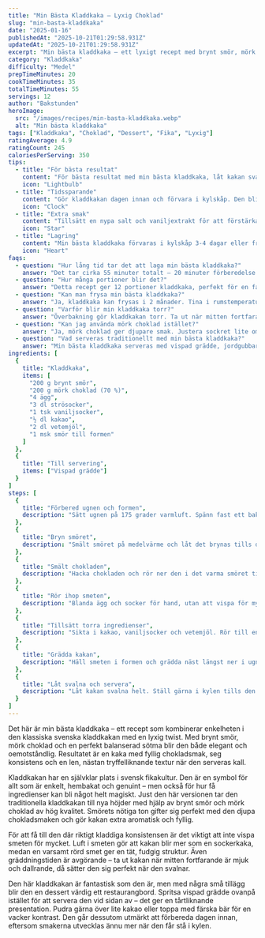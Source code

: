 ```yaml
---
title: "Min Bästa Kladdkaka – Lyxig Choklad"
slug: "min-basta-kladdkaka"
date: "2025-01-16"
publishedAt: "2025-10-21T01:29:58.931Z"
updatedAt: "2025-10-21T01:29:58.931Z"
excerpt: "Min bästa kladdkaka – ett lyxigt recept med brynt smör, mörk choklad och perfekt kladdig konsistens. En elegant chokladdessert som smälter i munnen. Perfekt till fest!"
category: "Kladdkaka"
difficulty: "Medel"
prepTimeMinutes: 20
cookTimeMinutes: 35
totalTimeMinutes: 55
servings: 12
author: "Bakstunden"
heroImage:
  src: "/images/recipes/min-basta-kladdkaka.webp"
  alt: "Min bästa kladdkaka"
tags: ["Kladdkaka", "Choklad", "Dessert", "Fika", "Lyxig"]
ratingAverage: 4.9
ratingCount: 245
caloriesPerServing: 350
tips:
  - title: "För bästa resultat"
    content: "För bästa resultat med min bästa kladdkaka, låt kakan svalna helt innan servering för att få den perfekta segheten. Detta gör att chokladen stelnar rätt och ger den klassiska kladdiga konsistensen som hela familjen älskar."
    icon: "Lightbulb"
  - title: "Tidssparande"
    content: "Gör kladdkakan dagen innan och förvara i kylskåp. Den blir ännu segare och smakar fantastiskt kall med vispad grädde. Perfekt för när du vill bjuda gäster på något lyxigt!"
    icon: "Clock"
  - title: "Extra smak"
    content: "Tillsätt en nypa salt och vaniljextrakt för att förstärka chokladsmaken. Detta gör kladdkakan ännu mer aromatisk och god. Servera med vispad grädde och färska bär för en underbar touch."
    icon: "Star"
  - title: "Lagring"
    content: "Min bästa kladdkaka förvaras i kylskåp 3-4 dagar eller frysas i 2 månader. Tina i rumstemperatur för bästa konsistens och den perfekta segheten."
    icon: "Heart"
faqs:
  - question: "Hur lång tid tar det att laga min bästa kladdkaka?"
    answer: "Det tar cirka 55 minuter totalt – 20 minuter förberedelse och 35 minuter bakning. Perfekt för lyxig efterrätt som hela familjen älskar!"
  - question: "Hur många portioner blir det?"
    answer: "Detta recept ger 12 portioner kladdkaka, perfekt för en familj eller när du har gäster över. Servera med vispad grädde för en lyxig touch."
  - question: "Kan man frysa min bästa kladdkaka?"
    answer: "Ja, kladdkaka kan frysas i 2 månader. Tina i rumstemperatur för att behålla den segiga konsistensen och den perfekta smaken."
  - question: "Varför blir min kladdkaka torr?"
    answer: "Överbakning gör kladdkakan torr. Ta ut när mitten fortfarande är lite kladdig – den stelnar när den svalnar och ger den perfekta segheten."
  - question: "Kan jag använda mörk choklad istället?"
    answer: "Ja, mörk choklad ger djupare smak. Justera sockret lite om du vill ha mindre söt kladdkaka som smakar mer sofistikerat."
  - question: "Vad serveras traditionellt med min bästa kladdkaka?"
    answer: "Min bästa kladdkaka serveras med vispad grädde, jordgubbar eller hallon. En lyxig svensk efterrätt som alla älskar och som alltid imponerar!"
ingredients: [
  {
    title: "Kladdkaka",
    items: [
      "200 g brynt smör",
      "200 g mörk choklad (70 %)",
      "4 ägg",
      "3 dl strösocker",
      "1 tsk vaniljsocker",
      "½ dl kakao",
      "2 dl vetemjöl",
      "1 msk smör till formen"
    ]
  },
  {
    title: "Till servering",
    items: ["Vispad grädde"]
  }
]
steps: [
  {
    title: "Förbered ugnen och formen",
    description: "Sätt ugnen på 175 grader varmluft. Spänn fast ett bakplåtspapper i botten av en springform (20 cm) och smörj kanterna med smör."
  },
  {
    title: "Bryn smöret",
    description: "Smält smöret på medelvärme och låt det brynas tills det blir bärnstensfärgat och doftar nötigt. Ta bort från spisen och låt svalna något."
  },
  {
    title: "Smält chokladen",
    description: "Hacka chokladen och rör ner den i det varma smöret tills den smälter helt. Ställ kastrullen i kallt vattenbad så att blandningen svalnar."
  },
  {
    title: "Rör ihop smeten",
    description: "Blanda ägg och socker för hand, utan att vispa för mycket. Häll ner chokladsmöret i äggblandningen och rör försiktigt ihop."
  },
  {
    title: "Tillsätt torra ingredienser",
    description: "Sikta i kakao, vaniljsocker och vetemjöl. Rör till en jämn och glansig smet utan klumpar."
  },
  {
    title: "Grädda kakan",
    description: "Häll smeten i formen och grädda näst längst ner i ugnen i 30–35 minuter. Kakan ska vara kladdig i mitten men fast i kanterna."
  },
  {
    title: "Låt svalna och servera",
    description: "Låt kakan svalna helt. Ställ gärna i kylen tills den är kall för en tryffelliknande konsistens. Spritsa eventuellt grädde ovanpå och pudra med kakao."
  }
]
---
```


Det här är min bästa kladdkaka – ett recept som kombinerar enkelheten i den klassiska svenska kladdkakan med en lyxig twist. Med brynt smör, mörk choklad och en perfekt balanserad sötma blir den både elegant och oemotståndlig. Resultatet är en kaka med fyllig chokladsmak, seg konsistens och en len, nästan tryffelliknande textur när den serveras kall.

Kladdkakan har en självklar plats i svensk fikakultur. Den är en symbol för allt som är enkelt, hembakat och genuint – men också för hur få ingredienser kan bli något helt magiskt. Just den här versionen tar den traditionella kladdkakan till nya höjder med hjälp av brynt smör och mörk choklad av hög kvalitet. Smörets nötiga ton gifter sig perfekt med den djupa chokladsmaken och gör kakan extra aromatisk och fyllig.

För att få till den där riktigt kladdiga konsistensen är det viktigt att inte vispa smeten för mycket. Luft i smeten gör att kakan blir mer som en sockerkaka, medan en varsamt rörd smet ger en tät, fudgig struktur. Även gräddningstiden är avgörande – ta ut kakan när mitten fortfarande är mjuk och dallrande, då sätter den sig perfekt när den svalnar.

Den här kladdkakan är fantastisk som den är, men med några små tillägg blir den en dessert värdig ett restaurangbord. Spritsa vispad grädde ovanpå istället för att servera den vid sidan av – det ger en tårtliknande presentation. Pudra gärna över lite kakao eller toppa med färska bär för en vacker kontrast. Den går dessutom utmärkt att förbereda dagen innan, eftersom smakerna utvecklas ännu mer när den får stå i kylen.

